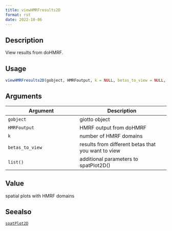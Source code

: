 ```yaml
--- 
title: viewHMRFresults2D 
format: rst 
date: 2022-10-06 
--- 
```


## Description

View results from doHMRF.


## Usage

```r
viewHMRFresults2D(gobject, HMRFoutput, k = NULL, betas_to_view = NULL, ...)
```


## Arguments

Argument      |Description
------------- |----------------
`gobject`     |     giotto object
`HMRFoutput`     |     HMRF output from doHMRF
`k`     |     number of HMRF domains
`betas_to_view`     |     results from different betas that you want to view
`list()`     |     additional parameters to spatPlot2D()


## Value

spatial plots with HMRF domains


## Seealso

[`spatPlot2D`](#spatplot2d)


